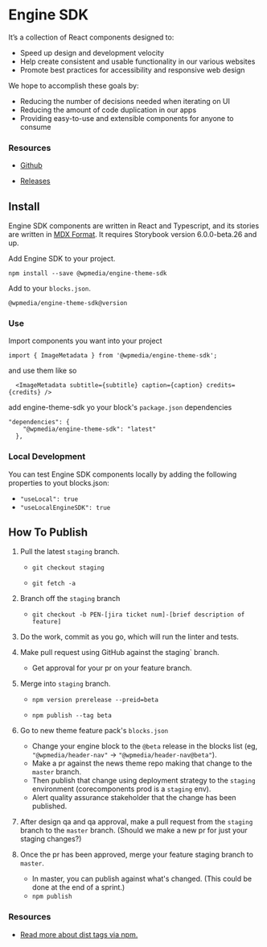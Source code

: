 
<Meta title="Intro" />

# Engine SDK 

<Version />

It’s a collection of React components designed to:

- Speed up design and development velocity
- Help create consistent and usable functionality in our various websites
- Promote best practices for accessibility and responsive web design

We hope to accomplish these goals by:

- Reducing the number of decisions needed when iterating on UI
- Reducing the amount of code duplication in our apps
- Providing easy-to-use and extensible components for anyone to consume

### **Resources**

- [Github](https://github.com/WPMedia/engine-theme-sdk)

- [Releases](https://github.com/WPMedia/engine-theme-sdk/releases)



## Install

Engine SDK components are written in React and Typescript, and its stories are written in [MDX Format](https://storybook.js.org/docs/formats/mdx-syntax/). It requires Storybook version 6.0.0-beta.26 and up.

Add Engine SDK to your project.

`npm install --save @wpmedia/engine-theme-sdk`

Add to your `blocks.json`.

`@wpmedia/engine-theme-sdk@version`

### **Use**

Import components you want into your project

`import { ImageMetadata } from '@wpmedia/engine-theme-sdk';`

and use them like so

```
  <ImageMetadata subtitle={subtitle} caption={caption} credits={credits} />
```

add engine-theme-sdk yo your block's `package.json` dependencies

```
"dependencies": {
    "@wpmedia/engine-theme-sdk": "latest"
  },
```


### **Local Development**

You can test Engine SDK components locally by adding the following properties to yout blocks.json:
-  `"useLocal": true`
-  `"useLocalEngineSDK": true`

## How To Publish

1. Pull the latest `staging` branch.

    - `git checkout staging`

    - `git fetch -a`

2. Branch off the `staging` branch

    - `git checkout -b PEN-[jira ticket num]-[brief description of feature]`

3. Do the work, commit as you go, which will run the linter and tests.

4. Make pull request using GitHub against the   staging` branch. 

    - Get approval for your pr on your feature branch.

5. Merge into `staging` branch.

    - `npm version prerelease --preid=beta`

    - `npm publish --tag beta`

6. Go to new theme feature pack's `blocks.json`
    - Change your engine block to the `@beta` release in the blocks list (eg, `"@wpmedia/header-nav"` -> `"@wpmedia/header-nav@beta"`).
    - Make a pr against the news theme repo making that change to the `master` branch. 
    - Then publish that change using deployment strategy to the `staging` environment (corecomponents prod is a `staging` env). 
    - Alert quality assurance stakeholder that the change has been published.

7. After design qa and qa approval, make a pull request from the `staging` branch to the `master` branch. (Should we make a new pr for just your staging changes?)

8. Once the pr has been approved, merge your feature staging branch to `master`. 
    - In master, you can publish against what's changed. (This could be done at the end of a sprint.)
    - `npm publish`


### **Resources**

- [Read more about dist tags via npm.](https://docs.npmjs.com/adding-dist-tags-to-packages)